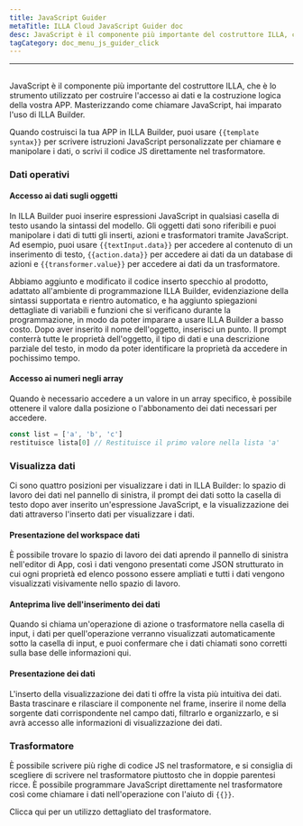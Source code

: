 ```yaml
---
title: JavaScript Guider
metaTitle: ILLA Cloud JavaScript Guider doc
desc: JavaScript è il componente più importante del costruttore ILLA, che è lo strumento utilizzato per costruire l'accesso ai dati e la costruzione logica della vostra APP
tagCategory: doc_menu_js_guider_click
---
```


* * *

## <Heading hidden>JavaScript Guider</Heading>

JavaScript è il componente più importante del costruttore ILLA, che è lo strumento utilizzato per costruire l'accesso ai dati e la costruzione logica della vostra APP. Masterizzando come chiamare JavaScript, hai imparato l'uso di ILLA Builder.

Quando costruisci la tua APP in ILLA Builder, puoi usare `{{template syntax}}` per scrivere istruzioni JavaScript personalizzate per chiamare e manipolare i dati, o scrivi il codice JS direttamente nel trasformatore.

### Dati operativi

#### Accesso ai dati sugli oggetti

In ILLA Builder puoi inserire espressioni JavaScript in qualsiasi casella di testo usando la sintassi del modello. Gli oggetti dati sono riferibili e puoi manipolare i dati di tutti gli inserti, azioni e trasformatori tramite JavaScript. Ad esempio, puoi usare `{{textInput.data}}` per accedere al contenuto di un inserimento di testo, `{{action.data}}` per accedere ai dati da un database di azioni e `{{transformer.value}}` per accedere ai dati da un trasformatore.

Abbiamo aggiunto e modificato il codice inserto specchio al prodotto, adattato all'ambiente di programmazione ILLA Builder, evidenziazione della sintassi supportata e rientro automatico, e ha aggiunto spiegazioni dettagliate di variabili e funzioni che si verificano durante la programmazione, in modo da poter imparare a usare ILLA Builder a basso costo. Dopo aver inserito il nome dell'oggetto, inserisci un punto. Il prompt conterrà tutte le proprietà dell'oggetto, il tipo di dati e una descrizione parziale del testo, in modo da poter identificare la proprietà da accedere in pochissimo tempo.

#### Accesso ai numeri negli array

Quando è necessario accedere a un valore in un array specifico, è possibile ottenere il valore dalla posizione o l'abbonamento dei dati necessari per accedere.

```javascript
const list = ['a', 'b', 'c']
restituisce lista[0] // Restituisce il primo valore nella lista 'a'
```

### Visualizza dati

Ci sono quattro posizioni per visualizzare i dati in ILLA Builder: lo spazio di lavoro dei dati nel pannello di sinistra, il prompt dei dati sotto la casella di testo dopo aver inserito un'espressione JavaScript, e la visualizzazione dei dati attraverso l'inserto dati per visualizzare i dati.

#### Presentazione del workspace dati

È possibile trovare lo spazio di lavoro dei dati aprendo il pannello di sinistra nell'editor di App, così i dati vengono presentati come JSON strutturato in cui ogni proprietà ed elenco possono essere ampliati e tutti i dati vengono visualizzati visivamente nello spazio di lavoro.

[//]: # "[图片]"

#### Anteprima live dell'inserimento dei dati

Quando si chiama un'operazione di azione o trasformatore nella casella di input, i dati per quell'operazione verranno visualizzati automaticamente sotto la casella di input, e puoi confermare che i dati chiamati sono corretti sulla base delle informazioni qui.

[//]: # "[图片]"

#### Presentazione dei dati

L'inserto della visualizzazione dei dati ti offre la vista più intuitiva dei dati. Basta trascinare e rilasciare il componente nel frame, inserire il nome della sorgente dati corrispondente nel campo dati, filtrarlo e organizzarlo, e si avrà accesso alle informazioni di visualizzazione dei dati.

[//]: # "[图片]"

### Trasformatore

È possibile scrivere più righe di codice JS nel trasformatore, e si consiglia di scegliere di scrivere nel trasformatore piuttosto che in doppie parentesi ricce. È possibile programmare JavaScript direttamente nel trasformatore così come chiamare i dati nell'operazione con l'aiuto di `{{}}`.

Clicca qui per un utilizzo dettagliato del trasformatore.
